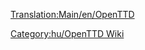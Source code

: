[[Translation:Main/en/OpenTTD]]{{en/-}}
{{en/Bilingual box| Hu
| A Kézikönyvvel kapcsolatban álló lapok kerülnek ide.
A <code><nowiki>[[Main/hu/</nowiki>[[Template:Tartalomjegyzék]]<nowiki>]]</nowiki></code> sablont használó lapok automatikusan megjelennek itt.
| ''A Category for Manual related pages.''
''Articles that are called by'' <code><nowiki>[[Main/hu/</nowiki>[[Template:Tartalomjegyzék]]<nowiki>]]</nowiki></code> ''are automatically placed here.''}}


[[Category:hu/OpenTTD Wiki]]